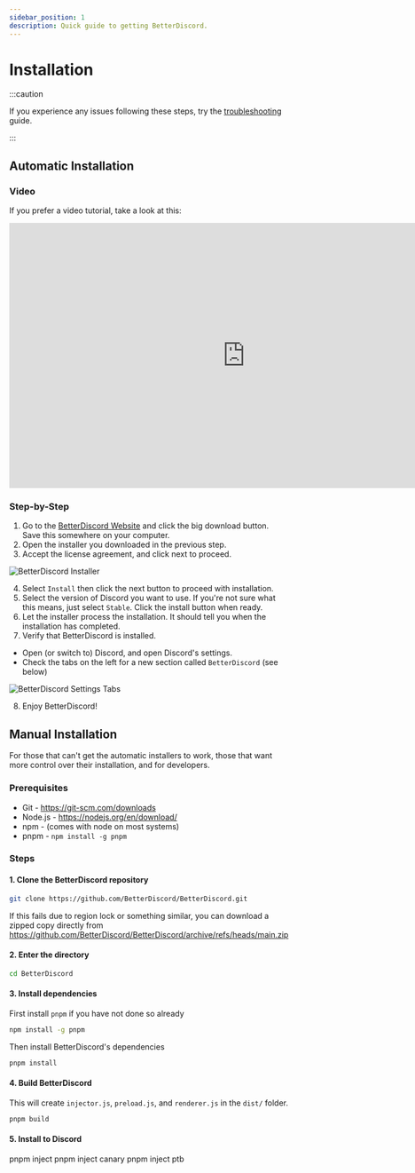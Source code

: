 ```yaml
---
sidebar_position: 1
description: Quick guide to getting BetterDiscord.
---
```


# Installation

:::caution

If you experience any issues following these steps, try the [troubleshooting](./troubleshooting) guide.

:::

## Automatic Installation

### Video

If you prefer a video tutorial, take a look at this:

<iframe width="850" height="478" src="https://www.youtube.com/embed/n_CCYtIZj0Y" title="YouTube video player" frameborder="0" allow="accelerometer; autoplay; clipboard-write; encrypted-media; gyroscope; picture-in-picture" allowfullscreen></iframe>

### Step-by-Step

1. Go to the [BetterDiscord Website](https://betterdiscord.app) and click the big download button. Save this somewhere on your computer.
2. Open the installer you downloaded in the previous step.
3. Accept the license agreement, and click next to proceed.

![BetterDiscord Installer](./img/installer.png)

4. Select `Install` then click the next button to proceed with installation.
5. Select the version of Discord you want to use. If you're not sure what this means, just select `Stable`. Click the install button when ready.
6. Let the installer process the installation. It should tell you when the installation has completed.
7. Verify that BetterDiscord is installed.
  - Open (or switch to) Discord, and open Discord's settings.
  - Check the tabs on the left for a new section called `BetterDiscord` (see below)

![BetterDiscord Settings Tabs](./img/bd_settings_tabs.png)

8. Enjoy BetterDiscord!



## Manual Installation

For those that can't get the automatic installers to work, those that want more control over their installation, and for developers.

### Prerequisites

- Git - https://git-scm.com/downloads
- Node.js - https://nodejs.org/en/download/
- npm - (comes with node on most systems)
- pnpm - `npm install -g pnpm`

### Steps

#### 1. Clone the BetterDiscord repository
```bash
git clone https://github.com/BetterDiscord/BetterDiscord.git
```
If this fails due to region lock or something similar, you can download a zipped copy directly from https://github.com/BetterDiscord/BetterDiscord/archive/refs/heads/main.zip

#### 2. Enter the directory
```bash
cd BetterDiscord
```

#### 3. Install dependencies
First install `pnpm` if you have not done so already
```bash
npm install -g pnpm
```

Then install BetterDiscord's dependencies
```bash
pnpm install
```

#### 4. Build BetterDiscord

This will create `injector.js`, `preload.js`, and `renderer.js` in the `dist/` folder.
```bash
pnpm build
```

#### 5. Install to Discord


<Tabs className="code-tabs">
<TabItem value="stable"><CodeBlock language="bash">pnpm inject</CodeBlock></TabItem>
<TabItem value="canary"><CodeBlock language="bash">pnpm inject canary</CodeBlock></TabItem>
<TabItem value="ptb"><CodeBlock language="bash">pnpm inject ptb</CodeBlock></TabItem>
</Tabs>
